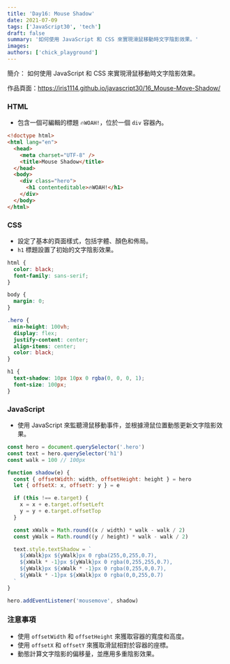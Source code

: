 ```yaml
---
title: 'Day16: Mouse Shadow'
date: 2021-07-09
tags: ['JavaScript30', 'tech']
draft: false
summary: '如何使用 JavaScript 和 CSS 來實現滑鼠移動時文字陰影效果。'
images:
authors: ['chick_playground']
---
```


簡介： 如何使用 JavaScript 和 CSS 來實現滑鼠移動時文字陰影效果。

作品頁面：https://iris1114.github.io/javascript30/16_Mouse-Move-Shadow/

### HTML

- 包含一個可編輯的標題 `🔥WOAH!`，位於一個 `div` 容器內。

```html
<!doctype html>
<html lang="en">
  <head>
    <meta charset="UTF-8" />
    <title>Mouse Shadow</title>
  </head>
  <body>
    <div class="hero">
      <h1 contenteditable>🔥WOAH!</h1>
    </div>
  </body>
</html>
```

### CSS

- 設定了基本的頁面樣式，包括字體、顏色和佈局。
- `h1` 標題設置了初始的文字陰影效果。

```css
html {
  color: black;
  font-family: sans-serif;
}

body {
  margin: 0;
}

.hero {
  min-height: 100vh;
  display: flex;
  justify-content: center;
  align-items: center;
  color: black;
}

h1 {
  text-shadow: 10px 10px 0 rgba(0, 0, 0, 1);
  font-size: 100px;
}
```

### JavaScript

- 使用 JavaScript 來監聽滑鼠移動事件，並根據滑鼠位置動態更新文字陰影效果。

```javascript
const hero = document.querySelector('.hero')
const text = hero.querySelector('h1')
const walk = 100 // 100px

function shadow(e) {
  const { offsetWidth: width, offsetHeight: height } = hero
  let { offsetX: x, offsetY: y } = e

  if (this !== e.target) {
    x = x + e.target.offsetLeft
    y = y + e.target.offsetTop
  }

  const xWalk = Math.round((x / width) * walk - walk / 2)
  const yWalk = Math.round((y / height) * walk - walk / 2)

  text.style.textShadow = `
    ${xWalk}px ${yWalk}px 0 rgba(255,0,255,0.7),
    ${xWalk * -1}px ${yWalk}px 0 rgba(0,255,255,0.7),
    ${yWalk}px ${xWalk * -1}px 0 rgba(0,255,0,0.7),
    ${yWalk * -1}px ${xWalk}px 0 rgba(0,0,255,0.7)
  `
}

hero.addEventListener('mousemove', shadow)
```

### 注意事項

- 使用 `offsetWidth` 和 `offsetHeight` 來獲取容器的寬度和高度。
- 使用 `offsetX` 和 `offsetY` 來獲取滑鼠相對於容器的座標。
- 動態計算文字陰影的偏移量，並應用多重陰影效果。
